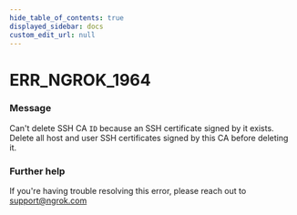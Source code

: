 ```yaml
---
hide_table_of_contents: true
displayed_sidebar: docs
custom_edit_url: null
---
```



# ERR_NGROK_1964

### Message
Can't delete SSH CA `ID` because an SSH certificate signed by it exists. Delete all host and user SSH certificates signed by this CA before deleting it.

### Further help
If you're having trouble resolving this error, please reach out to [support@ngrok.com](mailto:support@ngrok.com?subject=Help%20with%20ERR_NGROK_1964)


<ErrorDetails error='err_ngrok_1964' />
